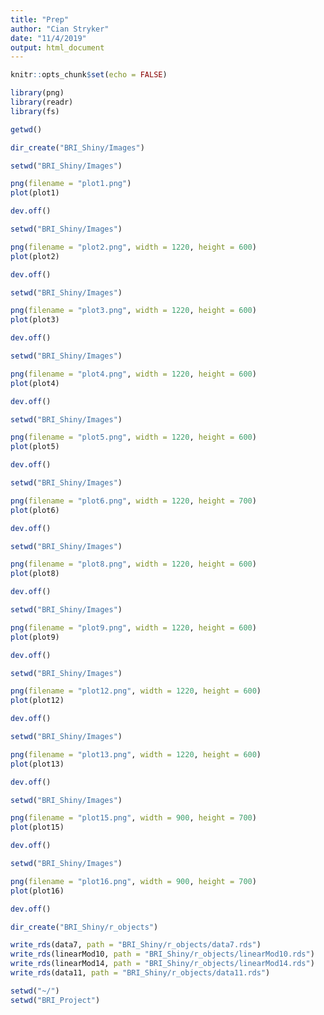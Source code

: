 ```yaml
---
title: "Prep"
author: "Cian Stryker"
date: "11/4/2019"
output: html_document
---
```


```r
knitr::opts_chunk$set(echo = FALSE)

library(png)
library(readr)
library(fs)
```

```r
getwd()
```


```r
dir_create("BRI_Shiny/Images")
```

```r
setwd("BRI_Shiny/Images")

png(filename = "plot1.png")
plot(plot1)

dev.off()
```

```r
setwd("BRI_Shiny/Images")

png(filename = "plot2.png", width = 1220, height = 600)
plot(plot2)

dev.off()
```

```r
setwd("BRI_Shiny/Images")

png(filename = "plot3.png", width = 1220, height = 600)
plot(plot3)

dev.off()
```

```r
setwd("BRI_Shiny/Images")

png(filename = "plot4.png", width = 1220, height = 600)
plot(plot4)

dev.off()
```

```r
setwd("BRI_Shiny/Images")

png(filename = "plot5.png", width = 1220, height = 600)
plot(plot5)

dev.off()
```

```r
setwd("BRI_Shiny/Images")

png(filename = "plot6.png", width = 1220, height = 700)
plot(plot6)

dev.off()
```

```r
setwd("BRI_Shiny/Images")

png(filename = "plot8.png", width = 1220, height = 600)
plot(plot8)

dev.off()
```

```r
setwd("BRI_Shiny/Images")

png(filename = "plot9.png", width = 1220, height = 600)
plot(plot9)

dev.off()
```

```r
setwd("BRI_Shiny/Images")

png(filename = "plot12.png", width = 1220, height = 600)
plot(plot12)

dev.off()
```

```r
setwd("BRI_Shiny/Images")

png(filename = "plot13.png", width = 1220, height = 600)
plot(plot13)

dev.off()
```

```r
setwd("BRI_Shiny/Images")

png(filename = "plot15.png", width = 900, height = 700)
plot(plot15)

dev.off()
```

```r
setwd("BRI_Shiny/Images")

png(filename = "plot16.png", width = 900, height = 700)
plot(plot16)

dev.off()
```

```r
dir_create("BRI_Shiny/r_objects")

write_rds(data7, path = "BRI_Shiny/r_objects/data7.rds")
write_rds(linearMod10, path = "BRI_Shiny/r_objects/linearMod10.rds")
write_rds(linearMod14, path = "BRI_Shiny/r_objects/linearMod14.rds")
write_rds(data11, path = "BRI_Shiny/r_objects/data11.rds")

```


```r
setwd("~/")
setwd("BRI_Project")
```

